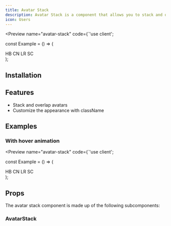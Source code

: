 ```yaml
---
title: Avatar Stack
description: Avatar Stack is a component that allows you to stack and overlap avatars.
icon: Users
---
```


<Preview name="avatar-stack" code={`'use client';


const Example = () => (
  <div className="flex h-screen w-full items-center justify-center bg-secondary p-8">
    <AvatarStack>
      <Avatar>
        <AvatarImage src="https://github.com/haydenbleasel.png" />
        <AvatarFallback>HB</AvatarFallback>
      </Avatar>
      <Avatar>
        <AvatarImage src="https://github.com/shadcn.png" />
        <AvatarFallback>CN</AvatarFallback>
      </Avatar>
      <Avatar>
        <AvatarImage src="https://github.com/leerob.png" />
        <AvatarFallback>LR</AvatarFallback>
      </Avatar>
      <Avatar>
        <AvatarImage src="https://github.com/serafimcloud.png" />
        <AvatarFallback>SC</AvatarFallback>
      </Avatar>
    </AvatarStack>
  </div>
);


## Installation

<Installer packageName="avatar-stack" />

## Features

- Stack and overlap avatars
- Customize the appearance with className

## Examples

### With hover animation

<Preview name="avatar-stack" code={`'use client';


const Example = () => (
  <div className="flex h-screen w-full items-center justify-center bg-secondary p-8">
    <AvatarStack animate>
      <Avatar>
        <AvatarImage src="https://github.com/haydenbleasel.png" />
        <AvatarFallback>HB</AvatarFallback>
      </Avatar>
      <Avatar>
        <AvatarImage src="https://github.com/shadcn.png" />
        <AvatarFallback>CN</AvatarFallback>
      </Avatar>
      <Avatar>
        <AvatarImage src="https://github.com/leerob.png" />
        <AvatarFallback>LR</AvatarFallback>
      </Avatar>
      <Avatar>
        <AvatarImage src="https://github.com/serafimcloud.png" />
        <AvatarFallback>SC</AvatarFallback>
      </Avatar>
    </AvatarStack>
  </div>
);


## Props

The avatar stack component is made up of the following subcomponents:

### AvatarStack

<AutoTypeTable path="node_modules/@repo/avatar-stack/index.tsx" name="AvatarStackProps" />
